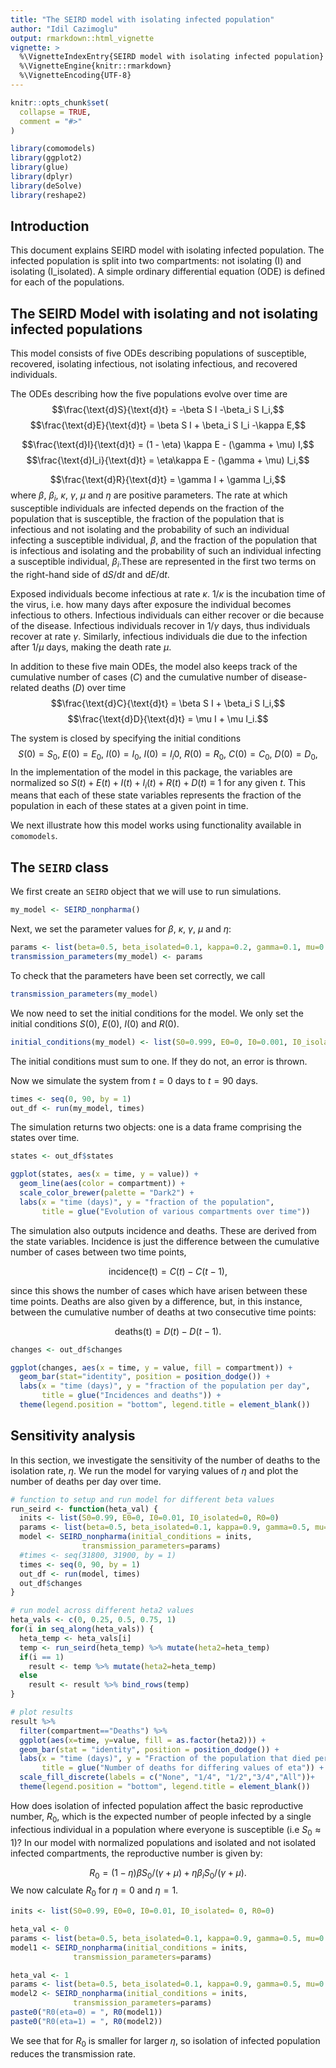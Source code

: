 ```yaml
---
title: "The SEIRD model with isolating infected population"
author: "Idil Cazimoglu"
output: rmarkdown::html_vignette
vignette: >
  %\VignetteIndexEntry{SEIRD model with isolating infected population}
  %\VignetteEngine{knitr::rmarkdown}
  %\VignetteEncoding{UTF-8}
--- 
```


```r
knitr::opts_chunk$set(
  collapse = TRUE,
  comment = "#>"
)
```

```r
library(comomodels)
library(ggplot2)
library(glue)
library(dplyr)
library(deSolve)
library(reshape2)
```

## Introduction
This document explains SEIRD model with isolating infected population. The infected population is split into two 
compartments: not isolating (I) and isolating (I_isolated). A simple ordinary differential equation (ODE) is defined for each of the populations.

## The SEIRD Model with isolating and not isolating infected populations
This model consists of five ODEs describing populations of susceptible,
recovered, isolating infectious, not isolating infectious, and recovered individuals.

The ODEs describing how the five populations evolve over time are
$$\frac{\text{d}S}{\text{d}t} = -\beta S I -\beta_i S I_i,$$
$$\frac{\text{d}E}{\text{d}t} = \beta S I + \beta_i S I_i -\kappa E,$$

$$\frac{\text{d}I}{\text{d}t} = (1 - \eta)  \kappa E - (\gamma + \mu) I,$$
$$\frac{\text{d}I_i}{\text{d}t} = \eta\kappa E - (\gamma + \mu) I_i,$$

$$\frac{\text{d}R}{\text{d}t} = \gamma I + \gamma  I_i,$$
where $\beta$, $\beta_i$, $\kappa$, $\gamma$, $\mu$ and $\eta$ are positive parameters.
The rate at which susceptible individuals are infected depends on the fraction
of the population that is susceptible, the fraction of the population that is
infectious and not isolating and the probability of such an individual infecting a
susceptible individual, $\beta$, and the fraction of the population that is
infectious and isolating and the probability of such an individual infecting a
susceptible individual, $\beta_i$.These are represented in the first two terms on the right-hand side of
$\text{d}S/ \text{d}t$ and $\text{d}E/ \text{d}t$.

Exposed individuals become infectious at rate $\kappa$. $1/ \kappa$ is
the incubation time of the virus, i.e. how many days after exposure the individual
becomes infectious to others. Infectious individuals can either recover or die
because of the disease. Infectious individuals recover in $1/ \gamma$
days, thus individuals recover at rate $\gamma$. Similarly, infectious
individuals die due to the infection after $1/ \mu$ days, making the death rate $\mu$.

In addition to these five main ODEs, the model also keeps track of the cumulative number 
of cases ($C$) and the cumulative number of disease-related deaths ($D$) over time
$$\frac{\text{d}C}{\text{d}t} = \beta S I + \beta_i S I_i,$$
$$\frac{\text{d}D}{\text{d}t} = \mu I + \mu I_i.$$

The system is closed by specifying the initial conditions
$$S(0) = S_0,\ E(0) = E_0,\ I(0) = I_0,\ I(0) = I_i0,\ R(0) = R_0,\ C(0) = C_0,\ D(0) = D_0,$$
In the implementation of the model in this package, the variables are normalized so 
$S(t) + E(t) + I(t) +I_i(t) + R(t) + D(t) \equiv 1$ for any given $t$. This means that each of these state variables represents the fraction of the population in each of these states at a given point in time.


We next illustrate how this model works using functionality available in `comomodels`.

## The `SEIRD` class

We first create an `SEIRD` object that we will use to run simulations.
```r
my_model <- SEIRD_nonpharma()
```

Next, we set the parameter values for $\beta$, $\kappa$, $\gamma$, $\mu$ and $\eta$:
```r
params <- list(beta=0.5, beta_isolated=0.1, kappa=0.2, gamma=0.1, mu=0.048, heta1=0, heta2=1)
transmission_parameters(my_model) <- params
```

To check that the parameters have been set correctly, we call
```r
transmission_parameters(my_model)
```

We now need to set the initial conditions for the model. We only set the initial conditions $S(0)$, $E(0)$, $I(0)$ and $R(0)$.
```r
initial_conditions(my_model) <- list(S0=0.999, E0=0, I0=0.001, I0_isolated=0, R0=0)
```
The initial conditions must sum to one. If they do not, an error is thrown.

Now we simulate the system from $t=0$ days to $t=90$ days.
```r
times <- seq(0, 90, by = 1)
out_df <- run(my_model, times)
```

The simulation returns two objects: one is a data frame comprising the states over time.
```r
states <- out_df$states

ggplot(states, aes(x = time, y = value)) +
  geom_line(aes(color = compartment)) +
  scale_color_brewer(palette = "Dark2") +
  labs(x = "time (days)", y = "fraction of the population",
       title = glue("Evolution of various compartments over time"))
```

The simulation also outputs incidence and deaths. These are derived from the state variables. Incidence is just the difference between the cumulative number of cases between two time points,

$$ \text{incidence(t)} = C(t) - C(t - 1),$$

since this shows the number of cases which have arisen between these time points. Deaths are also given by a difference, but, in this instance, between the cumulative number of deaths at two consecutive time points:

$$ \text{deaths(t)} = D(t) - D(t - 1).$$

```r
changes <- out_df$changes

ggplot(changes, aes(x = time, y = value, fill = compartment)) +
  geom_bar(stat="identity", position = position_dodge()) +
  labs(x = "time (days)", y = "fraction of the population per day",
       title = glue("Incidences and deaths")) +
  theme(legend.position = "bottom", legend.title = element_blank())

```

## Sensitivity analysis
In this section, we investigate the sensitivity of the number of deaths to the isolation rate, $\eta$. We run the model for varying values of $\eta$ and plot the number of deaths per day over time.
```r
# function to setup and run model for different beta values
run_seird <- function(heta_val) {
  inits <- list(S0=0.99, E0=0, I0=0.01, I0_isolated=0, R0=0)
  params <- list(beta=0.5, beta_isolated=0.1, kappa=0.9, gamma=0.5, mu=0.1, heta1=0, heta2=heta_val)
  model <- SEIRD_nonpharma(initial_conditions = inits,
                transmission_parameters=params)
  #times <- seq(31800, 31900, by = 1)
  times <- seq(0, 90, by = 1)
  out_df <- run(model, times)
  out_df$changes
}

# run model across different heta2 values
heta_vals <- c(0, 0.25, 0.5, 0.75, 1)
for(i in seq_along(heta_vals)) {
  heta_temp <- heta_vals[i]
  temp <- run_seird(heta_temp) %>% mutate(heta2=heta_temp)
  if(i == 1)
    result <- temp %>% mutate(heta2=heta_temp)
  else
    result <- result %>% bind_rows(temp)
}

# plot results
result %>% 
  filter(compartment=="Deaths") %>% 
  ggplot(aes(x=time, y=value, fill = as.factor(heta2))) +
  geom_bar(stat = "identity", position = position_dodge()) +
  labs(x = "time (days)", y = "Fraction of the population that died per day",
       title = glue("Number of deaths for differing values of eta")) + 
  scale_fill_discrete(labels = c("None", "1/4", "1/2","3/4","All"))+
  theme(legend.position = "bottom", legend.title = element_blank())

```

How does isolation of infected population affect the basic reproductive number, $R_0$, which is the expected number of people infected by a
single infectious individual in a population where everyone is susceptible (i.e $S_0 \approx 1$)? In our model with normalized populations and isolated and not isolated infected compartments, the reproductive number is given by:

$$R_0 = (1-\eta) \beta S_0/(\gamma + \mu) + \eta\beta_i S_0/(\gamma + \mu).$$
We now calculate $R_0$ for $\eta=0$ and $\eta=1$.
```r
inits <- list(S0=0.99, E0=0, I0=0.01, I0_isolated= 0, R0=0)

heta_val <- 0
params <- list(beta=0.5, beta_isolated=0.1, kappa=0.9, gamma=0.5, mu=0.1, heta=heta_val)
model1 <- SEIRD_nonpharma(initial_conditions = inits,
              transmission_parameters=params)

heta_val <- 1
params <- list(beta=0.5, beta_isolated=0.1, kappa=0.9, gamma=0.5, mu=0.1, heta=heta_val)
model2 <- SEIRD_nonpharma(initial_conditions = inits,
              transmission_parameters=params)
paste0("R0(eta=0) = ", R0(model1))
paste0("R0(eta=1) = ", R0(model2))
```

We see that for $R_0$ is smaller for larger $\eta$, so isolation of infected population reduces the transmission rate.